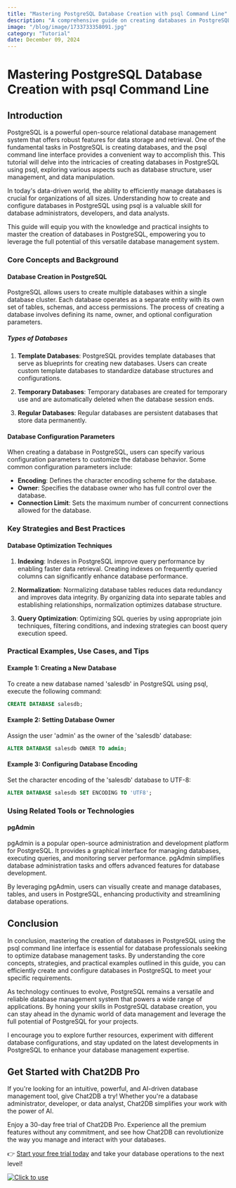 ```yaml
---
title: "Mastering PostgreSQL Database Creation with psql Command Line"
description: "A comprehensive guide on creating databases in PostgreSQL using the psql command line interface, covering key concepts, strategies, practical examples, and tools."
image: "/blog/image/1733733358091.jpg"
category: "Tutorial"
date: December 09, 2024
---
```


# Mastering PostgreSQL Database Creation with psql Command Line


<Authors date="December 09, 2024">
  <Author name="Aiden Stone" link="https://chat2db.ai" />
</Authors>

## Introduction

PostgreSQL is a powerful open-source relational database management system that offers robust features for data storage and retrieval. One of the fundamental tasks in PostgreSQL is creating databases, and the psql command line interface provides a convenient way to accomplish this. This tutorial will delve into the intricacies of creating databases in PostgreSQL using psql, exploring various aspects such as database structure, user management, and data manipulation.

In today's data-driven world, the ability to efficiently manage databases is crucial for organizations of all sizes. Understanding how to create and configure databases in PostgreSQL using psql is a valuable skill for database administrators, developers, and data analysts.

This guide will equip you with the knowledge and practical insights to master the creation of databases in PostgreSQL, empowering you to leverage the full potential of this versatile database management system.

### Core Concepts and Background

#### Database Creation in PostgreSQL

PostgreSQL allows users to create multiple databases within a single database cluster. Each database operates as a separate entity with its own set of tables, schemas, and access permissions. The process of creating a database involves defining its name, owner, and optional configuration parameters.

##### Types of Databases

1. **Template Databases**: PostgreSQL provides template databases that serve as blueprints for creating new databases. Users can create custom template databases to standardize database structures and configurations.

2. **Temporary Databases**: Temporary databases are created for temporary use and are automatically deleted when the database session ends.

3. **Regular Databases**: Regular databases are persistent databases that store data permanently.

#### Database Configuration Parameters

When creating a database in PostgreSQL, users can specify various configuration parameters to customize the database behavior. Some common configuration parameters include:

- **Encoding**: Defines the character encoding scheme for the database.
- **Owner**: Specifies the database owner who has full control over the database.
- **Connection Limit**: Sets the maximum number of concurrent connections allowed for the database.

### Key Strategies and Best Practices

#### Database Optimization Techniques

1. **Indexing**: Indexes in PostgreSQL improve query performance by enabling faster data retrieval. Creating indexes on frequently queried columns can significantly enhance database performance.

2. **Normalization**: Normalizing database tables reduces data redundancy and improves data integrity. By organizing data into separate tables and establishing relationships, normalization optimizes database structure.

3. **Query Optimization**: Optimizing SQL queries by using appropriate join techniques, filtering conditions, and indexing strategies can boost query execution speed.

### Practical Examples, Use Cases, and Tips

#### Example 1: Creating a New Database

To create a new database named 'salesdb' in PostgreSQL using psql, execute the following command:

```sql
CREATE DATABASE salesdb;
```

#### Example 2: Setting Database Owner

Assign the user 'admin' as the owner of the 'salesdb' database:

```sql
ALTER DATABASE salesdb OWNER TO admin;
```

#### Example 3: Configuring Database Encoding

Set the character encoding of the 'salesdb' database to UTF-8:

```sql
ALTER DATABASE salesdb SET ENCODING TO 'UTF8';
```

### Using Related Tools or Technologies

#### pgAdmin

pgAdmin is a popular open-source administration and development platform for PostgreSQL. It provides a graphical interface for managing databases, executing queries, and monitoring server performance. pgAdmin simplifies database administration tasks and offers advanced features for database development.

By leveraging pgAdmin, users can visually create and manage databases, tables, and users in PostgreSQL, enhancing productivity and streamlining database operations.

## Conclusion

In conclusion, mastering the creation of databases in PostgreSQL using the psql command line interface is essential for database professionals seeking to optimize database management tasks. By understanding the core concepts, strategies, and practical examples outlined in this guide, you can efficiently create and configure databases in PostgreSQL to meet your specific requirements.

As technology continues to evolve, PostgreSQL remains a versatile and reliable database management system that powers a wide range of applications. By honing your skills in PostgreSQL database creation, you can stay ahead in the dynamic world of data management and leverage the full potential of PostgreSQL for your projects.

I encourage you to explore further resources, experiment with different database configurations, and stay updated on the latest developments in PostgreSQL to enhance your database management expertise.

## Get Started with Chat2DB Pro

If you're looking for an intuitive, powerful, and AI-driven database management tool, give Chat2DB a try! Whether you're a database administrator, developer, or data analyst, Chat2DB simplifies your work with the power of AI.

Enjoy a 30-day free trial of Chat2DB Pro. Experience all the premium features without any commitment, and see how Chat2DB can revolutionize the way you manage and interact with your databases.

👉 [Start your free trial today](https://chat2db.ai/pricing) and take your database operations to the next level!


[![Click to use](/image/blog/bg/chat2db.jpg)](https://chat2db.ai/)
